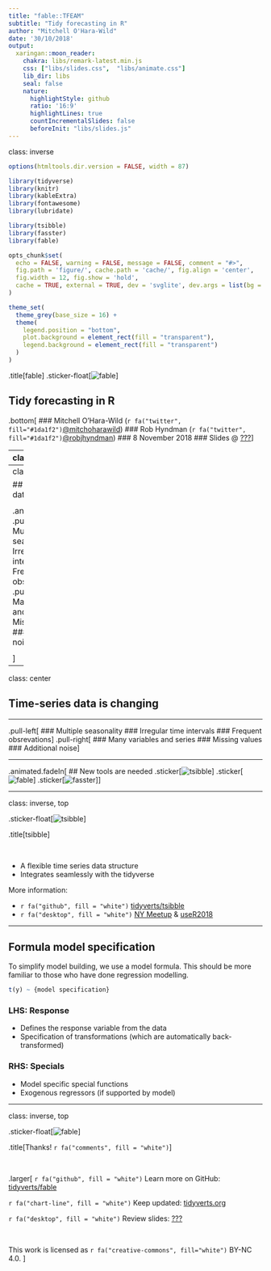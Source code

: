 ```yaml
---
title: "fable::TFEAM"
subtitle: "Tidy forecasting in R"
author: "Mitchell O'Hara-Wild"
date: '30/10/2018'
output:
  xaringan::moon_reader:
    chakra: libs/remark-latest.min.js
    css: ["libs/slides.css",  "libs/animate.css"]
    lib_dir: libs
    seal: false
    nature:
      highlightStyle: github
      ratio: '16:9'
      highlightLines: true
      countIncrementalSlides: false
      beforeInit: "libs/slides.js"
---
```

class: inverse

```r
options(htmltools.dir.version = FALSE, width = 87)

library(tidyverse)
library(knitr)
library(kableExtra)
library(fontawesome)
library(lubridate)

library(tsibble)
library(fasster)
library(fable)

opts_chunk$set(
  echo = FALSE, warning = FALSE, message = FALSE, comment = "#>",
  fig.path = 'figure/', cache.path = 'cache/', fig.align = 'center', 
  fig.width = 12, fig.show = 'hold',
  cache = TRUE, external = TRUE, dev = 'svglite', dev.args = list(bg = "transparent")
)

theme_set(
  theme_grey(base_size = 16) + 
  theme(
    legend.position = "bottom",
    plot.background = element_rect(fill = "transparent"),
    legend.background = element_rect(fill = "transparent")
  )
)
```

.title[fable]
.sticker-float[![fable](resources/fable.svg)]

## Tidy forecasting in R

.bottom[
### Mitchell O'Hara-Wild (`r fa("twitter", fill="#1da1f2")`[@mitchoharawild](https://twitter.com/mitchoharawild))
### Rob Hyndman (`r fa("twitter", fill="#1da1f2")`[@robjhyndman](https://twitter.com/robjhyndman/))
### 8 November 2018
### Slides @ [???](#)
]

---
class: center

.animated.fadeIn[
## Time-series data is changing

<hr>
]

---
class: center

## Time-series data is changing

<hr>

.animated.fadeIn[
.pull-left[
### Multiple seasonality
### Irregular time intervals
### Frequent obsrevations
]
.pull-right[
### Many variables and series
### Missing values
### Additional noise
]

<hr>

]


---
class: center

## Time-series data is changing

<hr>

.pull-left[
### Multiple seasonality
### Irregular time intervals
### Frequent obsrevations
]
.pull-right[
### Many variables and series
### Missing values
### Additional noise
]

<hr>

.animated.fadeIn[
## New tools are needed
.sticker[![tsibble](resources/tsibble.svg)]
.sticker[![fable](resources/fable.svg)]
.sticker[![fasster](resources/fasster.png)]
]

---

class: inverse, top

.sticker-float[![tsibble](resources/tsibble.svg)]

.title[tsibble]

<br>

* A flexible time series data structure
* Integrates seamlessly with the tidyverse

More information:

* `r fa("github", fill = "white")` [tidyverts/tsibble](https://github.com/tidyverts/tsibble)
* `r fa("desktop", fill = "white")` [NY Meetup](http://slides.earo.me/bigapple/) & [useR2018](http://slides.earo.me/useR18/)

---

## Formula model specification

To simplify model building, we use a model formula.
This should be more familiar to those who have done regression modelling.

```r
t(y) ~ {model specification}
```

### LHS: Response
* Defines the response variable from the data
* Specification of transformations
  (which are automatically back-transformed)

### RHS: Specials
* Model specific special functions
* Exogenous regressors (if supported by model)

---

class: inverse, top

.sticker-float[![fable](resources/fable.svg)]

.title[Thanks! `r fa("comments", fill = "white")`]

<br>

.larger[
`r fa("github", fill = "white")` Learn more on GitHub: [tidyverts/fable](https://github.com/tidyverts/fable)

`r fa("chart-line", fill = "white")` Keep updated: [tidyverts.org](http://www.tidyverts.org)

`r fa("desktop", fill = "white")` Review slides: [???](#)

<br>

This work is licensed as `r fa("creative-commons", fill="white")` BY-NC 4.0.
]

